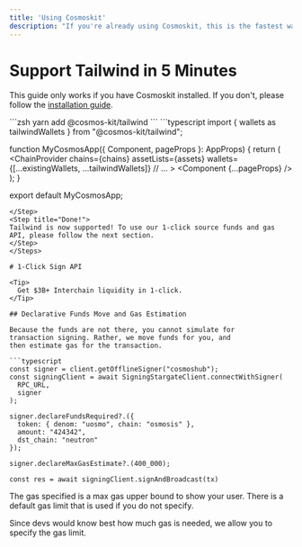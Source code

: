 ```yaml
---
title: 'Using Cosmoskit'
description: "If you're already using Cosmoskit, this is the fastest way to start."
---
```


# Support Tailwind in 5 Minutes
This guide only works if you have Cosmoskit installed.
If you don't, please follow the [installation guide](https://docs.cosmoskit.com/get-started).

<Steps>

<Step title="Download Cosmoskit's Tailwind wallet adapter.">
```zsh
yarn add @cosmos-kit/tailwind
```
</Step>

<Step title="Add to provider.">
```typescript
import { wallets as tailwindWallets } from "@cosmos-kit/tailwind"; 

function MyCosmosApp({ Component, pageProps }: AppProps) {
  return (
      <ChainProvider
        chains={chains}
        assetLists={assets}
        wallets={[...existingWallets, ...tailwindWallets]}
        // ...
      >
        <Component {...pageProps} />
      </ChainProvider>
  );
}
 
export default MyCosmosApp;
```
</Step>
<Step title="Done!">
Tailwind is now supported! To use our 1-click source funds and gas 
API, please follow the next section.
</Step>
</Steps>

# 1-Click Sign API

<Tip>
  Get $3B+ Interchain liquidity in 1-click.
</Tip>

## Declarative Funds Move and Gas Estimation

Because the funds are not there, you cannot simulate for
transaction signing. Rather, we move funds for you, and 
then estimate gas for the transaction.

```typescript
const signer = client.getOfflineSigner("cosmoshub");
const signingClient = await SigningStargateClient.connectWithSigner(
  RPC_URL,
  signer
);

signer.declareFundsRequired?.({
  token: { denom: "uosmo", chain: "osmosis" },
  amount: "424342",
  dst_chain: "neutron"
});

signer.declareMaxGasEstimate?.(400_000);

const res = await signingClient.signAndBroadcast(tx)
```

The gas specified is a max gas upper bound to show your user.
There is a default gas limit that is used if you do not specify. 

Since devs would know best how much gas is needed, we allow
you to specify the gas limit.
